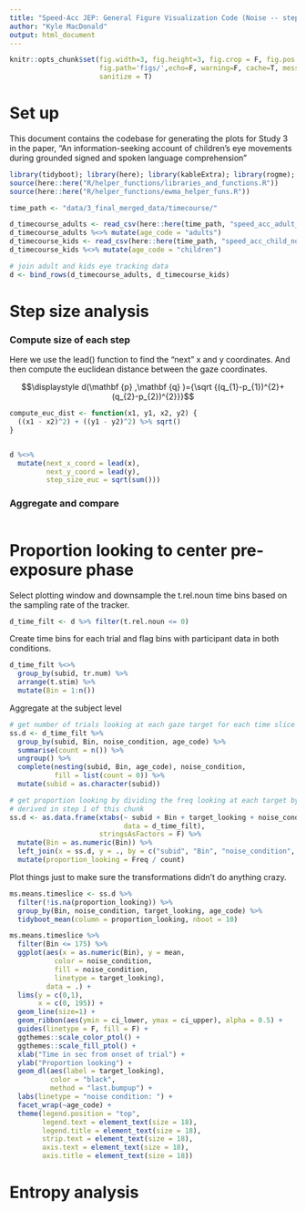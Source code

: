 ```yaml
---
title: "Speed-Acc JEP: General Figure Visualization Code (Noise -- step sizes)"
author: "Kyle MacDonald"
output: html_document
---
```


```r
knitr::opts_chunk$set(fig.width=3, fig.height=3, fig.crop = F, fig.pos = "tb",
                      fig.path='figs/',echo=F, warning=F, cache=T, message=F, include =F,
                      sanitize = T)
```

# Set up 

This document contains the codebase for generating the plots for Study 3 in the paper, "An information-seeking account of children's eye movements during grounded signed and spoken language comprehension"

```r
library(tidyboot); library(here); library(kableExtra); library(rogme); library(ggridges); library(ggrepel)
source(here::here("R/helper_functions/libraries_and_functions.R"))
source(here::here("R/helper_functions/ewma_helper_funs.R"))
```

```r
time_path <- "data/3_final_merged_data/timecourse/"
```

```r
d_timecourse_adults <- read_csv(here::here(time_path, "speed_acc_adult_ng_timecourse_tidy.csv.gz"))
d_timecourse_adults %<>% mutate(age_code = "adults")
d_timecourse_kids <- read_csv(here::here(time_path, "speed_acc_child_noise_timecourse_tidy.csv.gz"))
d_timecourse_kids %<>% mutate(age_code = "children")

# join adult and kids eye tracking data
d <- bind_rows(d_timecourse_adults, d_timecourse_kids)
```

# Step size analysis

### Compute size of each step

Here we use the lead() function to find the "next" x and y coordinates. And then compute the euclidean distance between the gaze coordinates. 

$$\displaystyle d(\mathbf {p} ,\mathbf {q} )={\sqrt {(q_{1}-p_{1})^{2}+(q_{2}-p_{2})^{2}}}$$

```r
compute_euc_dist <- function(x1, y1, x2, y2) {
  ((x1 - x2)^2) + ((y1 - y2)^2) %>% sqrt()
}
```

```r

```


```r
d %<>% 
  mutate(next_x_coord = lead(x),
         next_y_coord = lead(y), 
         step_size_euc = sqrt(sum()))
```

### Aggregate and compare 

```r

```


# Proportion looking to center pre-exposure phase

Select plotting window and downsample the t.rel.noun time bins based on the sampling rate of the tracker. 

```r
d_time_filt <- d %>% filter(t.rel.noun <= 0)
```

Create time bins for each trial and flag bins with participant data in both conditions.

```r
d_time_filt %<>% 
  group_by(subid, tr.num) %>% 
  arrange(t.stim) %>% 
  mutate(Bin = 1:n())
```

Aggregate at the subject level

```r
# get number of trials looking at each gaze target for each time slice
ss.d <- d_time_filt %>% 
  group_by(subid, Bin, noise_condition, age_code) %>% 
  summarise(count = n()) %>% 
  ungroup() %>% 
  complete(nesting(subid, Bin, age_code), noise_condition,
           fill = list(count = 0)) %>% 
  mutate(subid = as.character(subid))

# get proportion looking by dividing the freq looking at each target by the total looking 
# derived in step 1 of this chunk
ss.d <- as.data.frame(xtabs(~ subid + Bin + target_looking + noise_condition + age_code, 
                            data = d_time_filt),
                      stringsAsFactors = F) %>% 
  mutate(Bin = as.numeric(Bin)) %>% 
  left_join(x = ss.d, y = ., by = c("subid", "Bin", "noise_condition", "age_code")) %>% 
  mutate(proportion_looking = Freq / count)
```

Plot things just to make sure the transformations didn't do anything crazy.

```r
ms.means.timeslice <- ss.d %>% 
  filter(!is.na(proportion_looking)) %>% 
  group_by(Bin, noise_condition, target_looking, age_code) %>% 
  tidyboot_mean(column = proportion_looking, nboot = 10)
```

```r
ms.means.timeslice %>% 
  filter(Bin <= 175) %>% 
  ggplot(aes(x = as.numeric(Bin), y = mean, 
           color = noise_condition, 
           fill = noise_condition,
           linetype = target_looking), 
         data = .) + 
  lims(y = c(0,1),
       x = c(0, 195)) +
  geom_line(size=1) +
  geom_ribbon(aes(ymin = ci_lower, ymax = ci_upper), alpha = 0.5) +
  guides(linetype = F, fill = F) +
  ggthemes::scale_color_ptol() + 
  ggthemes::scale_fill_ptol() + 
  xlab("Time in sec from onset of trial") +
  ylab("Proportion looking") +
  geom_dl(aes(label = target_looking), 
          color = "black",
          method = "last.bumpup") +
  labs(linetype = "noise condition: ") +
  facet_wrap(~age_code) +
  theme(legend.position = "top",
        legend.text = element_text(size = 18),
        legend.title = element_text(size = 18),
        strip.text = element_text(size = 18),
        axis.text = element_text(size = 18),
        axis.title = element_text(size = 18))
```

# Entropy analysis

```r

```


